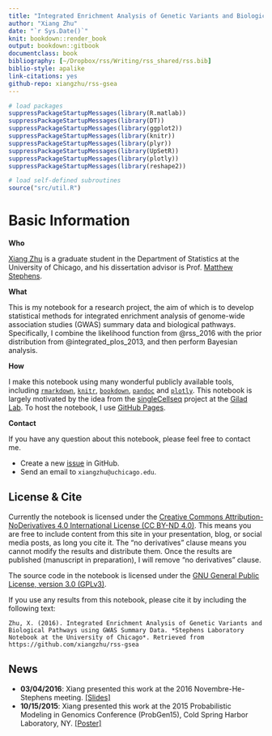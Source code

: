 ```yaml
--- 
title: "Integrated Enrichment Analysis of Genetic Variants and Biological Pathways using GWAS Summary Data"
author: "Xiang Zhu"
date: "`r Sys.Date()`"
knit: bookdown::render_book
output: bookdown::gitbook
documentclass: book
bibliography: [~/Dropbox/rss/Writing/rss_shared/rss.bib]
biblio-style: apalike
link-citations: yes
github-repo: xiangzhu/rss-gsea
---
```


```r
# load packages
suppressPackageStartupMessages(library(R.matlab))
suppressPackageStartupMessages(library(DT))
suppressPackageStartupMessages(library(ggplot2))
suppressPackageStartupMessages(library(knitr))
suppressPackageStartupMessages(library(plyr))
suppressPackageStartupMessages(library(UpSetR))
suppressPackageStartupMessages(library(plotly))
suppressPackageStartupMessages(library(reshape2))

# load self-defined subroutines
source("src/util.R")
```

# Basic Information

**Who**

[Xiang Zhu](https://github.com/xiangzhu) is a graduate student in the Department of Statistics at the University of Chicago, and his dissertation advisor is Prof. [Matthew Stephens](http://stephenslab.uchicago.edu/index.html). 

**What**

This is my notebook for a research project, the aim of which is to develop statistical methods for integrated enrichment analysis of genome-wide association studies (GWAS) summary data and biological pathways.
Specifically, I combine the likelihood function from @rss_2016 with the prior distribution from @integrated_plos_2013, and then perform Bayesian analysis. 

**How**

I make this notebook using many wonderful publicly available tools,
including [`rmarkdown`][rmarkdown], [`knitr`][knitr], [`bookdown`][bookdown], [`pandoc`][pandoc] and [`plotly`][plotly].
This notebook is largely motivated by the idea from the [singleCellseq][scs] project at the [Gilad Lab](http://giladlab.uchicago.edu/).
To host the notebook, I use [GitHub Pages][gh-pages].

[rmarkdown]: http://rmarkdown.rstudio.com/
[knitr]: http://yihui.name/knitr/
[bookdown]: https://bookdown.org/
[pandoc]: http://pandoc.org/
[rmd-site]: https://github.com/rstudio/rmarkdown/tree/gh-pages
[gh-pages]: https://pages.github.com/
[scs]: https://github.com/jdblischak/singleCellSeq
[plotly]: https://plot.ly/

**Contact**

If you have any question about this notebook, please feel free to contact me.

- Create a new [issue](https://github.com/xiangzhu/rss-gsea/issues) in GitHub.
- Send an email to `xiangzhu@uchicago.edu`.

## License & Cite 

Currently the notebook is licensed under the [Creative Commons Attribution-NoDerivatives 4.0 International License (CC BY-ND 4.0)][site-license].
This means you are free to include content from this site in your presentation, blog, or social media posts, as long you cite it.
The "no derivatives" clause means you cannot modify the results and distribute them.
Once the results are published (manuscript in preparation), I will remove "no derivatives" clause.

The source code in the notebook is licensed under the [GNU General Public License, version 3.0 (GPLv3)][code-license].

If you use any results from this notebook, please cite it by including the following text:

```block
Zhu, X. (2016). Integrated Enrichment Analysis of Genetic Variants and Biological Pathways using GWAS Summary Data. *Stephens Laboratory Notebook at the University of Chicago*. Retrieved from https://github.com/xiangzhu/rss-gsea
```

[code-license]: https://www.gnu.org/licenses/gpl-3.0.txt
[site-license]: https://creativecommons.org/licenses/by-nd/4.0/

## News

- **03/04/2016**: Xiang presented this work at the 2016 Novembre-He-Stephens meeting. [[Slides]](http://www.stat.uchicago.edu/~xiangzhu/NHS_20160304.pdf)
- **10/15/2015**: Xiang presented this work at the 2015 Probabilistic Modeling in Genomics Conference (ProbGen15), Cold Spring Harbor Laboratory, NY. [[Poster]](http://www.stat.uchicago.edu/~xiangzhu/CSHL_2015.pdf) 
